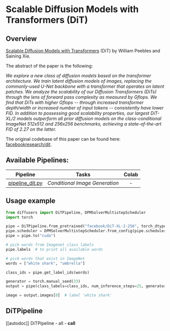 <!--Copyright 2022 The HuggingFace Team. All rights reserved.

Licensed under the Apache License, Version 2.0 (the "License"); you may not use this file except in compliance with
the License. You may obtain a copy of the License at

http://www.apache.org/licenses/LICENSE-2.0

Unless required by applicable law or agreed to in writing, software distributed under the License is distributed on
an "AS IS" BASIS, WITHOUT WARRANTIES OR CONDITIONS OF ANY KIND, either express or implied. See the License for the
specific language governing permissions and limitations under the License.
-->

# Scalable Diffusion Models with Transformers (DiT)

## Overview

[Scalable Diffusion Models with Transformers](https://arxiv.org/abs/2212.09748) (DiT) by William Peebles and Saining Xie.

The abstract of the paper is the following:

*We explore a new class of diffusion models based on the transformer architecture. We train latent diffusion models of images, replacing the commonly-used U-Net backbone with a transformer that operates on latent patches. We analyze the scalability of our Diffusion Transformers (DiTs) through the lens of forward pass complexity as measured by Gflops. We find that DiTs with higher Gflops -- through increased transformer depth/width or increased number of input tokens -- consistently have lower FID. In addition to possessing good scalability properties, our largest DiT-XL/2 models outperform all prior diffusion models on the class-conditional ImageNet 512x512 and 256x256 benchmarks, achieving a state-of-the-art FID of 2.27 on the latter.*

The original codebase of this paper can be found here: [facebookresearch/dit](https://github.com/facebookresearch/dit).

## Available Pipelines:

| Pipeline | Tasks | Colab
|---|---|:---:|
| [pipeline_dit.py](https://github.com/huggingface/diffusers/blob/main/src/diffusers/pipelines/dit/pipeline_dit.py) | *Conditional Image Generation* | - |


## Usage example

```python
from diffusers import DiTPipeline, DPMSolverMultistepScheduler
import torch

pipe = DiTPipeline.from_pretrained("facebook/DiT-XL-2-256", torch_dtype=torch.float16)
pipe.scheduler = DPMSolverMultistepScheduler.from_config(pipe.scheduler.config)
pipe = pipe.to("cuda")

# pick words from Imagenet class labels
pipe.labels  # to print all available words

# pick words that exist in ImageNet
words = ["white shark", "umbrella"]

class_ids = pipe.get_label_ids(words)

generator = torch.manual_seed(33)
output = pipe(class_labels=class_ids, num_inference_steps=25, generator=generator)

image = output.images[0]  # label 'white shark'
```

## DiTPipeline
[[autodoc]] DiTPipeline
	- all
	- __call__
